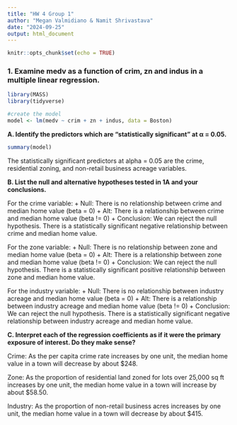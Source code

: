 ```yaml
---
title: "HW 4 Group 1"
author: "Megan Valmidiano & Namit Shrivastava"
date: "2024-09-25"
output: html_document
---
```


```r
knitr::opts_chunk$set(echo = TRUE)
```

### 1. Examine medv as a function of crim, zn and indus in a multiple linear regression.

```r
library(MASS)
library(tidyverse)
```

```r
#create the model
model <- lm(medv ~ crim + zn + indus, data = Boston)
```

**A. Identify the predictors which are “statistically significant” at α = 0.05.**

```r
summary(model)
```

The statistically significant predictors at alpha = 0.05 are the crime, residential zoning, and non-retail business acreage variables.

**B. List the null and alternative hypotheses tested in 1A and your conclusions.**

For the crime variable:
+ Null: There is no relationship between crime and median home value (beta = 0)
+ Alt: There is a relationship between crime and median home value (beta != 0)
+ Conclusion: We can reject the null hypothesis. There is a statistically significant negative relationship between crime and median home value.

For the zone variable:
+ Null: There is no relationship between zone and median home value (beta = 0)
+ Alt: There is a relationship between zone and median home value (beta != 0)
+ Conclusion: We can reject the null hypothesis. There is a statistically significant positive relationship between zone and median home value.

For the industry variable:
+ Null: There is no relationship between industry acreage and median home value (beta = 0)
+ Alt: There is a relationship between industry acreage and median home value (beta != 0)
+ Conclusion: We can reject the null hypothesis. There is a statistically significant negative relationship between industry acreage and median home value.

**C. Interpret each of the regression coefficients as if it were the primary exposure of interest. Do they make sense?**

Crime: As the per capita crime rate increases by one unit, the median home value in a town will decrease by about $248. 

Zone: As the proportion of residential land zoned for lots over 25,000 sq ft increases by one unit, the median home value in a town will increase by about $58.50.

Industry: As the proportion of non-retail business acres increases by one unit, the median home value in a town will decrease by about $415.